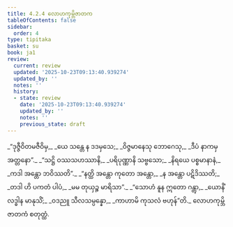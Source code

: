 ```yaml
---
title: 4.2.4 လောဟကုမ္ဘိဇာတက
tableOfContents: false
sidebar:
  order: 4
type: tipitaka
basket: su
book: ja1
review:
  current: review
  updated: '2025-10-23T09:13:40.939274'
  updated_by: ''
  notes: ''
  history:
  - state: review
    date: '2025-10-23T09:13:40.939274'
    updated_by: ''
    notes: ''
    previous_state: draft
---
```



<ReviewStatus review={frontmatter.review} showDetails={true} />

<HypothesisAnnotation frontmatter={frontmatter} />

<DynamicBreadcrumb />

<Division number="53" book="ja1" e="ch" v="22" p="100">

<Paragraph number="950" type="verses" book="ja1">
_“ဒုဇ္ဇီဝိတမဇီဝိမှ,_  
_ယေ သန္တေ န ဒဒမှသေ;_  
_ဝိဇ္ဇမာနေသု ဘောဂေသု,_  
_ဒီပံ နာကမှ အတ္တနော”._  

</Paragraph>

</Division>
<Division number="54" book="ja1" e="ch" v="22" p="100">

<Paragraph number="951" type="verses" book="ja1">
_“သဋ္ဌိ ဝဿသဟဿာနိ,_  
_ပရိပုဏ္ဏာနိ သဗ္ဗသော;_  
_နိရယေ ပစ္စမာနာနံ,_  
_ကဒါ အန္တော ဘဝိဿတိ”._  

</Paragraph>

</Division>
<Division number="55" book="ja1" e="ch" v="22" p="100">

<Paragraph number="952" type="verses" book="ja1">
_“နတ္ထိ အန္တော ကုတော အန္တော,_  
_န အန္တော ပဋိဒိဿတိ;_  
_တဒါ ဟိ ပကတံ ပါပံ,_  
_မမ တုယှဉ္စ မာရိသာ”._  

</Paragraph>

</Division>
<Division number="56" book="ja1" e="ch" v="22" p="100">

<Paragraph number="953" type="verses" book="ja1">
_“သောဟံ နူန ဣတော ဂန္တွာ,_  
_ယောနိံ လဒ္ဓါန မာနုသိံ;_  
_ဝဒညူ သီလသမ္ပန္နော,_  
_ကာဟာမိ ကုသလံ ဗဟုန်”တိ._  


</Paragraph>
</Division>

<Paragraph number="954" type="center" book="ja1">
လောဟကုမ္ဘိဇာတကံ စတုတ္ထံ.
</Paragraph>